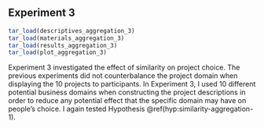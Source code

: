 ## Experiment 3 {#aggregation-3}

```r
tar_load(descriptives_aggregation_3)
tar_load(materials_aggregation_3)
tar_load(results_aggregation_3)
tar_load(plot_aggregation_3)
```

Experiment 3 investigated the effect of similarity on project choice. The
previous experiments did not counterbalance the project domain when displaying
the 10 projects to participants. In Experiment 3, I used 10 different potential
business domains when constructing the project descriptions in order to reduce
any potential effect that the specific domain may have on people's choice. I
again tested Hypothesis \@ref(hyp:similarity-aggregation-1).
